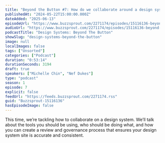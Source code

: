 ```yaml
---
title: "Beyond the Button #7: How do we collaborate around a design system?"
publishedAt: "2024-05-22T15:00:00.000Z"
dateAdded: "2025-06-13"
episodeUrl: "https://www.buzzsprout.com/2271174/episodes/15116136-beyond-the-button-7-how-do-we-collaborate-around-a-design-system.mp3"
audioUrl: "https://www.buzzsprout.com/2271174/episodes/15116136-beyond-the-button-7-how-do-we-collaborate-around-a-design-system.mp3"
podcastTitle: "Design Systems: Beyond The Button"
showSlug: "design-systems-beyond-the-button"
image: null
localImages: false
tags: ["Unsorted"]
categories: ["Podcast"]
duration: "0:53:14"
durationSeconds: 3194
draft: true
speakers: ["Michelle Chin", "Nef Dukes"]
type: "podcast"
season: 1
episode: 7
explicit: false
feedUrl: "https://feeds.buzzsprout.com/2271174.rss"
guid: "Buzzsprout-15116136"
hasEpisodeImage: false
---
```

This time, we’re tackling how to collaborate on a design system. We’ll talk about the tools you should be using, who should be doing what, and how you can create a review and governance process that ensures your design system site is accurate and consistent.
